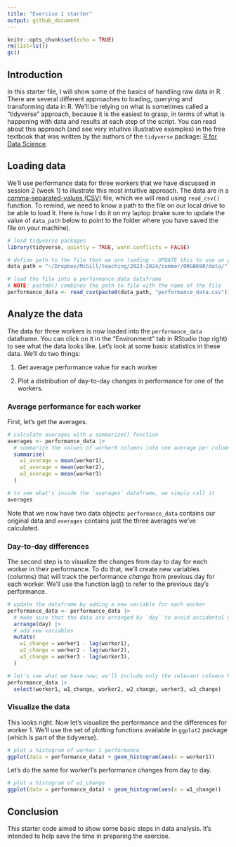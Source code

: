 ```yaml
---
title: "Exercise 1 starter"
output: github_document
---
```


```r
knitr::opts_chunk$set(echo = TRUE)
rm(list=ls())
gc()
```

## Introduction

In this starter file, I will show some of the basics of handling raw data in R. There are several different approaches to loading, querying and transforming data in R. We'll be relying on what is sometimes called a "tidyverse" approach, because it is the easiest to grasp, in terms of what is happening with data and results at each step of the script. You can read about this approach (and see very intuitive illustrative examples) in the free textbook that was written by the authors of the `tidyverse` package: [R for Data Science](https://r4ds.hadley.nz/intro "textbook").

## Loading data

We'll use performance data for three workers that we have discussed in session 2 (week 1) to illustrate this most intuitive approach. The data are in a [comma-separated-values (CSV)](https://en.wikipedia.org/wiki/Comma-separated_values) file, which we will read using `read_csv()` function. To remind, we need to know a path to the file on our local drive to be able to load it. Here is how I do it on my laptop (make sure to update the value of `data_path` below to point to the folder where you have saved the file on your machine).

```r
# load tidyverse packages
library(tidyverse, quietly = TRUE, warn.conflicts = FALSE)

# define path to the file that we are loading - UPDATE this to use on your laptop
data_path = "~/Dropbox/McGill/teaching/2023-2024/summer/ORGB690/data/"

# load the file into a performance_data dataframe
# NOTE: paste0() combines the path to file with the name of the file
performance_data <- read_csv(paste0(data_path, "performance_data.csv"))
```

## Analyze the data

The data for three workers is now loaded into the `performance_data` dataframe. You can click on it in the "Environment" tab in RStudio (top right) to see what the data looks like. Let's look at some basic statistics in these data. We'll do two things:

1.  Get average performance value for each worker

2.  Plot a distribution of day-to-day changes in performance for one of the workers.

### Average performance for each worker

First, let's get the averages.

```r
# calculate averages with a summarize() function
averages <- performance_data |> 
  # summarize the values of workerX columns into one average per column
  summarise(
    w1_average = mean(worker1),
    w2_average = mean(worker2),
    w3_average = mean(worker3)
  )

# to see what's inside the `averages` dataframe, we simply call it
averages
```

Note that we now have two data objects: `performance_data` contains our original data and `averages` contains just the three averages we've calculated.

### Day-to-day differences

The second step is to visualize the changes from day to day for each worker in their performance. To do that, we'll create new variables (columns) that will track the performance *change* from previous day for each worker. We'll use the function lag() to refer to the previous day's performance.

```r
# update the dataframe by adding a new variable for each worker
performance_data <- performance_data |>
  # make sure that the data are arranged by `day` to avoid accidental miscalculations
  arrange(day) |> 
  # add new variables
  mutate(
    w1_change = worker1 - lag(worker1),
    w2_change = worker2 - lag(worker2),
    w3_change = worker3 - lag(worker3),
  )

# let's see what we have now; we'll include only the relevant columns here
performance_data |> 
  select(worker1, w1_change, worker2, w2_change, worker3, w3_change)
```

### Visualize the data

This looks right. Now let's visualize the performance and the differences for worker 1. We'll use the set of plotting functions available in `ggplot2` package (which is part of the tidyverse).

```r
# plot a histogram of worker 1 performance
ggplot(data = performance_data) + geom_histogram(aes(x = worker1))
```

Let's do the same for worker1's performance changes from day to day.

```r
# plot a histogram of w1_change
ggplot(data = performance_data) + geom_histogram(aes(x = w1_change))
```

## Conclusion

This starter code aimed to show some basic steps in data analysis. It's intended to help save the time in preparing the exercise.
